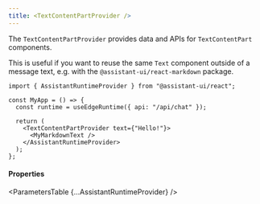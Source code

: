 ```yaml
---
title: <TextContentPartProvider />
---
```



The `TextContentPartProvider` provides data and APIs for `TextContentPart` components.

This is useful if you want to reuse the same `Text` component outside of a message text, e.g. with the `@assistant-ui/react-markdown` package.

```tsx {1, 8, 10}
import { AssistantRuntimeProvider } from "@assistant-ui/react";

const MyApp = () => {
  const runtime = useEdgeRuntime({ api: "/api/chat" });

  return (
    <TextContentPartProvider text={"Hello!"}>
      <MyMarkdownText />
    </AssistantRuntimeProvider>
  );
};
```

#### Properties

<ParametersTable {...AssistantRuntimeProvider} />
